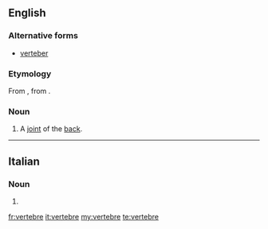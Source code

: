 ==English==

===Alternative forms===
* [[verteber]]

===Etymology===
From {{etyl|fr|en}} {{term|vertebre|lang=fr}}, from {{etyl|la|en}} {{term|vertebra|lang=la}}.

===Noun===
{{en-noun}}

# A [[joint]] of the [[back]].
----
==Italian==

===Noun===
{{head|it|plural}} {{f}}

# {{plural of|vertebra|lang=it}}

[[fr:vertebre]]
[[it:vertebre]]
[[my:vertebre]]
[[te:vertebre]]
